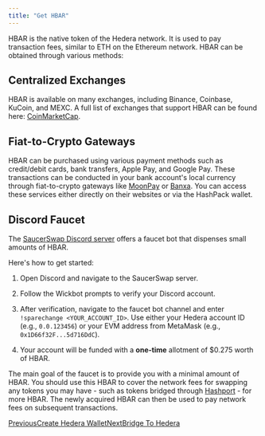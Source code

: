 ```yaml
---
title: "Get HBAR"
---
```




HBAR is the native token of the Hedera network. It is used to pay transaction fees, similar to ETH on the Ethereum network. HBAR can be obtained through various methods:

## Centralized Exchanges

HBAR is available on many exchanges, including Binance, Coinbase, KuCoin, and MEXC. A full list of exchanges that support HBAR can be found here: [CoinMarketCap](https://coinmarketcap.com/currencies/hedera/#Markets).

## Fiat-to-Crypto Gateways

HBAR can be purchased using various payment methods such as credit/debit cards, bank transfers, Apple Pay, and Google Pay. These transactions can be conducted in your bank account's local currency through fiat-to-crypto gateways like [MoonPay](https://www.moonpay.com/buy/hbar) or [Banxa](https://banxa.com/). You can access these services either directly on their websites or via the HashPack wallet.

## Discord Faucet

The [SaucerSwap Discord server](https://discord.com/invite/saucerswap) offers a faucet bot that dispenses small amounts of HBAR.

Here's how to get started:

1. Open Discord and navigate to the SaucerSwap server.

2. Follow the Wickbot prompts to verify your Discord account.

3. After verification, navigate to the faucet bot channel and enter `!sparechange <YOUR_ACCOUNT_ID>`. Use either your Hedera account ID (e.g., `0.0.123456`) or your EVM address from MetaMask (e.g., `0x1D66f32F...5d716DdC`).

4. Your account will be funded with a **one-time** allotment of $0.275 worth of HBAR.

The main goal of the faucet is to provide you with a minimal amount of HBAR. You should use this HBAR to cover the network fees for swapping any tokens you may have - such as tokens bridged through [Hashport](/get-started/hedera-guide/bridge-to-hedera) - for more HBAR. The newly acquired HBAR can then be used to pay network fees on subsequent transactions.

[PreviousCreate Hedera Wallet](/get-started/hedera-guide/create-hedera-wallet)[NextBridge To Hedera](/get-started/hedera-guide/bridge-to-hedera)
